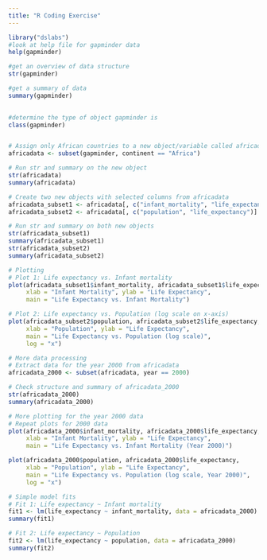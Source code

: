 ```yaml
---
title: "R Coding Exercise"
---
```


```r

library("dslabs")
#look at help file for gapminder data
help(gapminder)

#get an overview of data structure
str(gapminder)

#get a summary of data
summary(gapminder)
    

#determine the type of object gapminder is
class(gapminder)


# Assign only African countries to a new object/variable called africadata
africadata <- subset(gapminder, continent == "Africa")

# Run str and summary on the new object
str(africadata)
summary(africadata)

# Create two new objects with selected columns from africadata
africadata_subset1 <- africadata[, c("infant_mortality", "life_expectancy")]
africadata_subset2 <- africadata[, c("population", "life_expectancy")]

# Run str and summary on both new objects
str(africadata_subset1)
summary(africadata_subset1)
str(africadata_subset2)
summary(africadata_subset2)

# Plotting
# Plot 1: Life expectancy vs. Infant mortality
plot(africadata_subset1$infant_mortality, africadata_subset1$life_expectancy,
     xlab = "Infant Mortality", ylab = "Life Expectancy",
     main = "Life Expectancy vs. Infant Mortality")

# Plot 2: Life expectancy vs. Population (log scale on x-axis)
plot(africadata_subset2$population, africadata_subset2$life_expectancy,
     xlab = "Population", ylab = "Life Expectancy",
     main = "Life Expectancy vs. Population (log scale)",
     log = "x")

# More data processing
# Extract data for the year 2000 from africadata
africadata_2000 <- subset(africadata, year == 2000)

# Check structure and summary of africadata_2000
str(africadata_2000)
summary(africadata_2000)

# More plotting for the year 2000 data
# Repeat plots for 2000 data
plot(africadata_2000$infant_mortality, africadata_2000$life_expectancy,
     xlab = "Infant Mortality", ylab = "Life Expectancy",
     main = "Life Expectancy vs. Infant Mortality (Year 2000)")

plot(africadata_2000$population, africadata_2000$life_expectancy,
     xlab = "Population", ylab = "Life Expectancy",
     main = "Life Expectancy vs. Population (log scale, Year 2000)",
     log = "x")

# Simple model fits
# Fit 1: Life expectancy ~ Infant mortality
fit1 <- lm(life_expectancy ~ infant_mortality, data = africadata_2000)
summary(fit1)

# Fit 2: Life expectancy ~ Population
fit2 <- lm(life_expectancy ~ population, data = africadata_2000)
summary(fit2)

```
